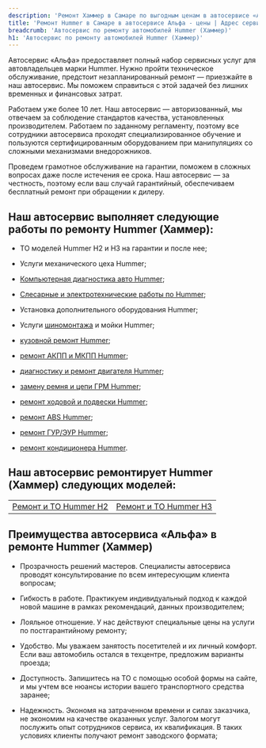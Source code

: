 ```yaml
---
description: 'Ремонт Хаммер в Самаре по выгодным ценам в автосервисе «Альфа». Приглашаем всех владельцев Hummer на техническое обслуживание!'
title: 'Ремонт Hummer в Самаре в автосервисе Альфа - цены | Адрес сервиса Хаммер'
breadcrumb: 'Автосервис по ремонту автомобилей Hummer (Хаммер)'
h1: 'Автосервис по ремонту автомобилей Hummer (Хаммер)'
---
```

<p>
	 Автосервис «Альфа» предоставляет полный набор сервисных услуг для автовладельцев марки Hummer. Нужно пройти техническое обслуживание, предстоит незапланированный ремонт — приезжайте в наш автосервис. Мы поможем справиться с этой задачей без лишних временных и финансовых затрат.
</p>
<p>
	 Работаем уже более 10 лет. Наш автосервис — авторизованный, мы отвечаем за соблюдение стандартов качества, установленных производителем. Работаем по заданному регламенту, поэтому все сотрудники автосервиса проходят специализированное обучение и пользуются сертифицированным оборудованием при манипуляциях со сложными механизмами внедорожников.
</p>
<p>
	 Проведем грамотное обслуживание на гарантии, поможем в сложных вопросах даже после истечения ее срока. Наш автосервис — за честность, поэтому если ваш случай гарантийный, обеспечиваем бесплатный ремонт при обращении к дилеру.
</p>
<h2>Наш автосервис выполняет следующие работы по ремонту Hummer (Хаммер):</h2>
<ul class="list">
		<li>
		<p>
			 ТО моделей Hummer H2 и H3 на гарантии и после нее;
		</p>
 </li>
		<li>
		<p>
			 Услуги механического цеха Hummer;
		</p>
 </li>
		<li>
		<p>
 <a href="/remont/hummer/kompyuternaya-diagnostika/">Компьютерная диагностика авто Hummer</a>;
		</p>
 </li>
		<li>
		<p>
			 <a href="/remont/hummer/diagnostika-i-ustranenie-problem-v-rabote-ehlektricheskoj-sistemy/">Слесарные и электротехнические работы по Hummer</a>;
		</p>
 </li>
		<li>
		<p>
			 Установка дополнительного оборудования Hummer;
		</p>
 </li>
		<li>
		<p>
			 Услуги <a href="/remont/hummer/shinomontazh/">шиномонтажа</a> и мойки Hummer;
		</p>
 </li>
		<li>
		<p>
 <a href="/remont/hummer/kuzovnoj-remont-i-pokraska-avtomobilya/">кузовной ремонт Hummer</a>;
		</p>
 </li>
		<li>
		<p>
 <a href="/remont/hummer/remont-akpp-i-mkpp/">ремонт АКПП и МКПП Hummer</a>;
		</p>
 </li>
		<li>
		<p>
 <a href="/remont/hummer/diagnostika-i-remont-dvigatelya/">диагностику и ремонт двигателя Hummer</a>;
		</p>
 </li>
		<li>
		<p>
 <a href="/remont/hummer/zamena-remnya-i-cepi-grm/">замену ремня и цепи ГРМ Hummer</a>;
		</p>
 </li>
		<li>
		<p>
 <a href="/remont/hummer/zamena-i-remont-hodovoj-chasti-i-podveski/">ремонт ходовой и подвески Hummer</a>;
		</p>
 </li>
		<li>
		<p>
 <a href="/remont/hummer/diagnostika-i-remont-abs/">ремонт ABS Hummer</a>;
		</p>
 </li>
		<li>
		<p>
 <a href="/remont/hummer/diagnostika-i-ustranenie-neispravnostej-v-rabote-gur-i-ehur/">ремонт ГУР/ЭУР Hummer</a>;
		</p>
 </li>
		<li>
		<p>
 <a href="/remont/hummer/diagnostika-i-remont-avtomobilnyh-kondicionerov/">ремонт кондиционера Hummer</a>.
		</p>
 </li>
	</ul>
<h2>Наш автосервис ремонтирует Hummer (Хаммер) следующих моделей:</h2>
<table>
	<tbody>
	<tr>
		<td>
 <a href="/remont/to/to_hummer_h2/">Ремонт и ТО Hummer H2</a><br />
		</td>
		<td>
 <a href="/remont/to/to_hummer_h3/">Ремонт и ТО Hummer H3</a><br />
		</td>
	</tr>
	</tbody>
	</table>
<h2>Преимущества автосервиса «Альфа» в ремонте Hummer (Хаммер)</h2>
<ul class="list">
		<li>
		<p>
			 Прозрачность решений мастеров. Специалисты автосервиса проводят консультирование по всем интересующим клиента вопросам;
		</p>
 </li>
		<li>
		<p>
			 Гибкость в работе. Практикуем индивидуальный подход к каждой новой машине в рамках рекомендаций, данных производителем;
		</p>
 </li>
		<li>
		<p>
			 Лояльное отношение. У нас действуют специальные цены на услуги по постгарантийному ремонту;
		</p>
 </li>
		<li>
		<p>
			 Удобство. Мы уважаем занятость посетителей и их личный комфорт. Если ваш автомобиль остался в техцентре, предложим варианты проезда;
		</p>
 </li>
		<li>
		<p>
			 Доступность. Запишитесь на ТО с помощью особой формы на сайте, и мы учтем все нюансы истории вашего транспортного средства заранее;
		</p>
 </li>
		<li>
		<p>
			 Надежность. Экономя на затраченном времени и силах заказчика, не экономим на качестве оказанных услуг. Залогом могут послужить опыт сотрудников сервиса, их квалификация. В таких условиях клиенты получают ремонт заводского формата;
		</p>
 </li>
	</ul>